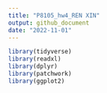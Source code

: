 ```yaml
---
title: "P8105_hw4_REN XIN"
output: github_document
date: "2022-11-01"
---
```

```r
library(tidyverse)
library(readxl)
library(dplyr)
library(patchwork)
library(ggplot2)
```



